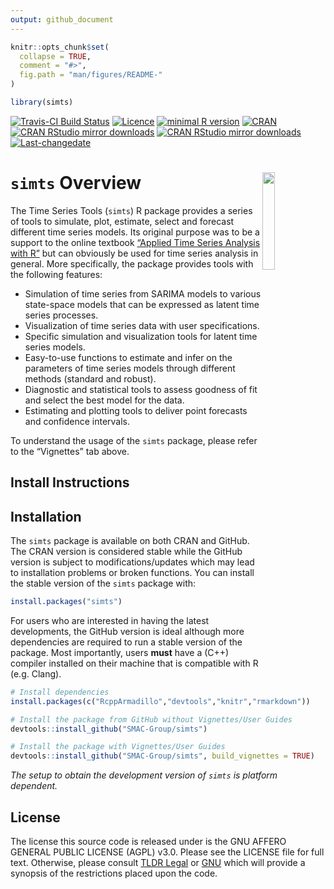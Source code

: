 ```yaml
---
output: github_document
---
```


<!-- README.md is generated from README.Rmd. Please edit that file -->

```r
knitr::opts_chunk$set(
  collapse = TRUE,
  comment = "#>",
  fig.path = "man/figures/README-"
)

library(simts)
```

[![Travis-CI Build Status](https://travis-ci.org/SMAC-Group/simts.svg?branch=master)](https://travis-ci.org/SMAC-Group/simts)
[![Licence](https://img.shields.io/badge/licence-AGPL--3.0-blue.svg)](https://opensource.org/licenses/AGPL-3.0)
[![minimal R version](https://img.shields.io/badge/R%3E%3D-3.4.0-6666ff.svg)](https://cran.r-project.org/)
[![CRAN](http://www.r-pkg.org/badges/version/simts)](https://cran.r-project.org/package=simts)
[![CRAN RStudio mirror downloads](http://cranlogs.r-pkg.org/badges/simts)](http://www.r-pkg.org/pkg/simts)
[![CRAN RStudio mirror downloads](https://cranlogs.r-pkg.org/badges/grand-total/simts)](http://www.r-pkg.org/pkg/simts)
[![Last-changedate](https://img.shields.io/badge/last%20change-`r gsub('-', '--', Sys.Date())`-green.svg)](https://github.com/SMAC-Group/simts)

# `simts` Overview <a href="https://smac-group.com/"><img src="man/figures/logo.png" align="right" style="width: 20%; height: 20%"/></a>

The Time Series Tools (`simts`) R package provides a series of tools to simulate, plot, estimate, select and forecast different time series models. Its original purpose was to be a support to the online textbook ["Applied Time Series Analysis with R"](https://smac-group.github.io/ts/) but can obviously be used for time series analysis in general. More specifically, the package provides tools with the following features:

* Simulation of time series from SARIMA models to various state-space models that can be expressed as latent time series processes.
* Visualization of time series data with user specifications.
* Specific simulation and visualization tools for latent time series models.
* Easy-to-use functions to estimate and infer on the parameters of time series models through different methods (standard and robust).
* Diagnostic and statistical tools to assess goodness of fit and select the best model for the data.
* Estimating and plotting tools to deliver point forecasts and confidence intervals.

To understand the usage of the `simts` package, please refer to the "Vignettes" tab above.

## Install Instructions

## Installation

The `simts` package is available on both CRAN and GitHub. The CRAN
version is considered stable while the GitHub version is subject to modifications/updates which 
may lead to installation problems or broken functions. You can install the stable version of the
`simts` package with:

```r
install.packages("simts")
```

For users who are interested in having the latest developments, the GitHub version is ideal although more dependencies are required to run a stable version of the package. Most importantly, users **must** have a (C++) compiler installed on their machine that is compatible with R (e.g. Clang).

```r
# Install dependencies
install.packages(c("RcppArmadillo","devtools","knitr","rmarkdown"))

# Install the package from GitHub without Vignettes/User Guides
devtools::install_github("SMAC-Group/simts")

# Install the package with Vignettes/User Guides 
devtools::install_github("SMAC-Group/simts", build_vignettes = TRUE)
```

*The setup to obtain the development version of `simts` is platform dependent.*

## License
The license this source code is released under is the GNU AFFERO GENERAL PUBLIC LICENSE (AGPL) v3.0. Please see the LICENSE file for full text. Otherwise, please consult [TLDR Legal](https://tldrlegal.com/license/gnu-affero-general-public-license-v3-(agpl-3.0)) or [GNU](https://www.gnu.org/licenses/agpl-3.0.en.html) which will provide a synopsis of the restrictions placed upon the code.

<!-- ### Requirements and Dependencies -->

<!-- **OS X** -->

<!-- Some users report the need to use X11 to suppress shared library errors. To install X11, visit [xquartz.org](http://www.xquartz.org/). -->

<!-- **Linux** -->

<!-- Both curl and libxml are required. -->

<!-- For **Debian** systems, enter the following in terminal: -->

<!-- ```{r, eval = F, engine='bash'} -->
<!-- sudo apt-get install curl libcurl3 libcurl3-dev libxml2 libxml2-dev -->
<!-- ``` -->

<!-- For **RHEL** systems, enter the following in terminal: -->

<!-- ```{r, eval = F, engine='bash'} -->
<!-- sudo yum install curl curl-devel libxml2 libxml2-dev -->
<!-- ``` -->